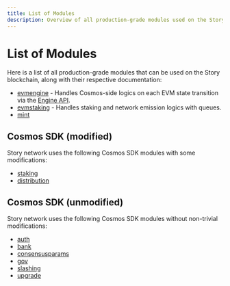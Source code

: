 ```yaml
---
title: List of Modules
description: Overview of all production-grade modules used on the Story blockchain
---
```

# List of Modules

Here is a list of all production-grade modules that can be used on the Story blockchain, along with their respective documentation:

* [evmengine](./evmengine-module) - Handles Cosmos-side logics on each EVM state transition via the [Engine API](engine-api).
* [evmstaking](./evmstaking-module) - Handles staking and network emission logics with queues.
* [mint](./mint-module)

## Cosmos SDK (modified)

Story network uses the following Cosmos SDK modules with some modifications:

* [staking](./staking-module)
* [distribution](https://docs.cosmos.network/main/build/modules/distribution)

## Cosmos SDK (unmodified)

Story network uses the following Cosmos SDK modules without non-trivial modifications:

* [auth](https://docs.cosmos.network/main/build/modules/auth)
* [bank](https://docs.cosmos.network/main/build/modules/bank)
* [consensusparams](https://docs.cosmos.network/main/build/modules/consensus)
* [gov](https://docs.cosmos.network/main/build/modules/gov)
* [slashing](https://docs.cosmos.network/main/build/modules/slashing)
* [upgrade](https://docs.cosmos.network/main/build/modules/upgrade)